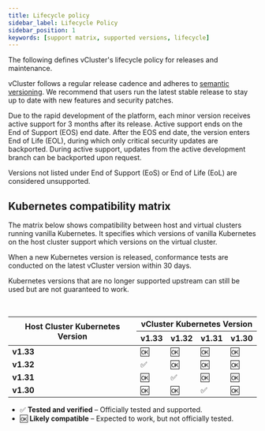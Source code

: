 ```yaml
---
title: Lifecycle policy
sidebar_label: Lifecycle Policy
sidebar_position: 1
keywords: [support matrix, supported versions, lifecycle]
---
```



The following defines vCluster's lifecycle policy for releases and maintenance.

vCluster follows a regular release cadence and adheres to [semantic versioning](https://semver.org/). We recommend that users run the latest stable release to stay up to date with new features and security patches.  

Due to the rapid development of the platform, each minor version receives active support for 3 months after its release. Active support ends on the End of Support (EOS) end date. After the EOS end date, the version enters End of Life (EOL), during which only critical security updates are backported. During active support, updates from the active development branch can be backported upon request.

Versions not listed under End of Support (EoS) or End of Life (EoL) are considered unsupported.


<SupportedVersions />

## Kubernetes compatibility matrix

The matrix below shows compatibility between host and virtual clusters running vanilla Kubernetes. It specifies which versions of vanilla Kubernetes on the host cluster support which versions on the virtual cluster.  

When a new Kubernetes version is released, conformance tests are conducted on the latest vCluster version within 30 days.  

Kubernetes versions that are no longer supported upstream can still be used but are not guaranteed to work.

<!-- Markdown does not support merged cells (colspan/rowspan), so using HTML for visual formatting instead. -->

<br />

<table>
  <thead>
    <tr>
      <th rowspan="2">Host Cluster Kubernetes Version</th>
      <th colspan="4">vCluster Kubernetes Version</th>
    </tr>
    <tr>
      <th>v1.33</th>
      <th>v1.32</th>
      <th>v1.31</th>
      <th>v1.30</th>
    </tr>
  </thead>
  <tbody>
    <tr>
      <td><b>v1.33</b></td>
      <td>🆗</td>
      <td>🆗</td>
      <td>🆗</td>
      <td>🆗</td>
    </tr>
    <tr>
      <td><b>v1.32</b></td>
      <td>✅</td>
      <td>🆗</td>
      <td>🆗</td>
      <td>🆗</td>
    </tr>
    <tr>
      <td><b>v1.31</b></td>
      <td>🆗</td>
      <td>✅</td>
      <td>🆗</td>
      <td>🆗</td>
    </tr>
    <tr>
      <td><b>v1.30</b></td>
      <td>🆗</td>
      <td>🆗</td>
      <td>✅</td>
      <td>🆗</td>
    </tr>
  </tbody>
</table>

- ✅ **Tested and verified** – Officially tested and supported.
- 🆗 **Likely compatible** – Expected to work, but not officially tested.
